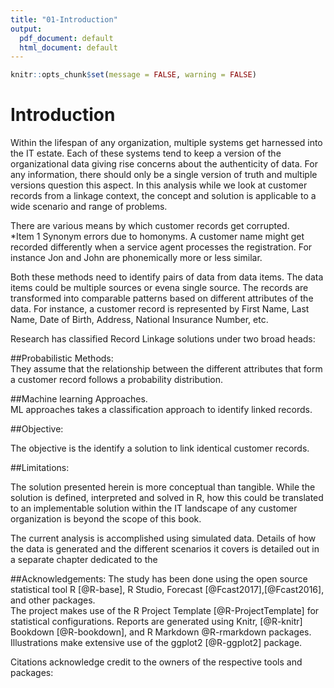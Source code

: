 ```yaml
---
title: "01-Introduction"
output:
  pdf_document: default
  html_document: default
---
```

\fontsize{11}{22}

```r
knitr::opts_chunk$set(message = FALSE, warning = FALSE)
```

# Introduction {#introduction}

Within the lifespan of any organization, multiple systems get harnessed into the IT estate.  Each of these systems tend to keep a version of the organizational data giving rise concerns about the authenticity of data.  For any information, there should only be a single version of truth and multiple versions question this aspect.  In this analysis while we look at customer records from a linkage context, the concept and solution is applicable to a wide scenario and range of problems.  

There are various means by which customer records get corrupted.  
*Item 1  Synonym errors due to homonyms.  A customer name might get recorded differently when a service agent processes the registration.  For instance Jon and John are phonemically more or less similar.  


Both these methods need to identify pairs of data from data items.  The data items could be multiple sources or evena single source.  The records are transformed into comparable patterns based on different attributes of the data.  For instance,  a customer record is represented by First Name, Last Name, Date of Birth, Address, National Insurance Number, etc.  

Research has classified Record Linkage solutions under two broad heads:

##Probabilistic Methods:  
They assume that the relationship between the different attributes that form a customer record follows a probability distribution.  

##Machine learning Approaches.  
ML approaches takes a classification approach to identify linked records.



##Objective:

The objective is the identify a solution to link identical customer records.

##Limitations:

The solution presented herein is more conceptual than tangible.  While the solution is defined, interpreted and solved in R, how this could be translated to an implementable solution within the IT landscape of any customer organization is beyond the scope of this book.  

The current analysis is accomplished using simulated data.  Details of how the data is generated and the different scenarios it covers is detailed out in a separate chapter dedicated to the

##Acknowledgements:
The study has been done using the open source statistical tool R [@R-base], R Studio, Forecast [@Fcast2017],[@Fcast2016], and other packages.  
The project makes use of the R Project Template [@R-ProjectTemplate] for statistical configurations.  Reports are generated using Knitr, [@R-knitr] Bookdown [@R-bookdown], and R Markdown @R-rmarkdown packages.  Illustrations make extensive use of the ggplot2 [@R-ggplot2] package.

Citations acknowledge credit to the owners of the respective tools and packages:



